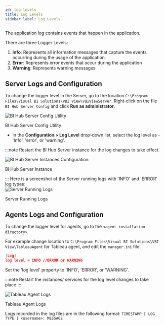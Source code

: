 ```yaml
---
id: log-levels
title: Log Levels
sidebar_label: Log Levels
---
```



The application log contains events that happen in the application.

There are three Logger Levels:

1. **Info**: Represents all information messages that capture the events occurring during the usage of the application
1. **Error**: Represents error events that occur during the application
1. **Warning**: Represents warning messages

## Server Logs and Configuration

To change the logger level in the Server, go to the location `C:\Program Files\Visual BI Solutions\VBI View\VBIViewServer`. Right-click on the file `BI Hub Server Config` and click **Run as administrator**.

  <div class="center">
    <Zoom>
        <img alt="BI Hub Server Config Utility"
        src={useBaseUrl('doc-images/admin-guide/server-info-level.png')}/>
    </Zoom>
    <p>BI Hub Server Config Utility</p>
  </div>

- In the **Configuration > Log Level** drop-down list, select the log level as - 'Info', 'error', or 'warning'.

:::note
Restart the BI Hub Server instance for the log changes to take effect.
  <div class="center">
    <Zoom>
      <img alt="BI Hub Server Instances Configuration" src={useBaseUrl('doc-images/installation-guide/bihub-server-instances.png')}/>
    </Zoom>
        <p>BI Hub Server Instance</p>
  </div>
:::
Here is a screenshot of the Server running logs with 'INFO' and 'ERROR' log types:

  <div class="center">
    <Zoom>
        <img alt="Server Running Logs"
        src={useBaseUrl('doc-images/admin-guide/server-logs.png')}/>
    </Zoom>
    <p>Server Running Logs</p>
  </div>

## Agents Logs and Configuration

To change the logger level for agents, go to the `<agent installation directory>`.

For example change location to `C:\Program Files\Visual BI Solutions\VBI View\TableauAgent` for Tableau agent, and edit the `manager.ini` file.

```json title="<agent installation directory>\manager.ini"
[Log]
log level = INFO //ERROR or WARNING
```

Set the 'log level' property to 'INFO', 'ERROR', or 'WARNING'.

:::note
Restart the instances/ services for the log level changes to take place
:::

  <div class="center">
    <Zoom>
        <img alt="Tableau Agent Logs"
        src={useBaseUrl('doc-images/admin-guide/agent-log.png')}/>
    </Zoom>
    <p>Tableau Agent Logs</p>
  </div>

Logs recorded in the log files are in the following format: `TIMESTAMP [ LOG TYPE ] <username>: MESSAGE`
